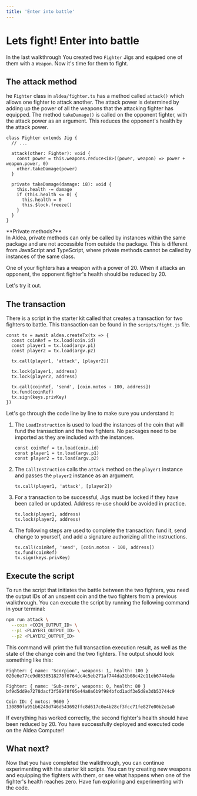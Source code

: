 ```yaml
---
title: 'Enter into battle'
---
```



# Lets fight! Enter into battle

In the last walkthrough You created two `Fighter` Jigs and equiped one of them with a `Weapon`. Now it's time for them to fight.

## The attack method

he `Fighter` class in `aldea/fighter.ts` has a method called `attack()` which allows one fighter to attack another. The attack power is determined by adding up the power of all the weapons that the attacking fighter has equipped. The method `takeDamage()` is called on the opponent fighter, with the attack power as an argument. This reduces the opponent's health by the attack power.

```tsx
class Fighter extends Jig {
  // ...

  attack(other: Fighter): void {
    const power = this.weapons.reduce<i8>((power, weapon) => power + weapon.power, 0)
    other.takeDamage(power)
  }

  private takeDamage(damage: i8): void {
    this.health -= damage
    if (this.health <= 0) {
      this.health = 0
      this.$lock.freeze()
    }
  }
}
```

<Callout emoji="ℹ️">
  **Private methods?**<br/>
  In Aldea, private methods can only be called by instances within the same package and are not accessible from outside the package. This is different from JavaScript and TypeScript, where private methods cannot be called by instances of the same class.
</Callout>

One of your fighters has a weapon with a power of 20. When it attacks an opponent, the opponent fighter's health should be reduced by 20.

Let's try it out.

## The transaction

There is a script in the starter kit called that creates a transaction for two fighters to battle. This transaction can be found in the `scripts/fight.js` file.

```tsx
const tx = await aldea.createTx(tx => {
  const coinRef = tx.load(coin.id)
  const player1 = tx.load(argv.p1)
  const player2 = tx.load(argv.p2)

  tx.call(player1, 'attack', [player2])

  tx.lock(player1, address)
  tx.lock(player2, address)

  tx.call(coinRef, 'send', [coin.motos - 100, address])
  tx.fund(coinRef)
  tx.sign(keys.privKey)
})
```

Let's go through the code line by line to make sure you understand it:

1. The `LoadInstruction` is used to load the instances of the coin that will fund the transaction and the two fighters. No packages need to be imported as they are included with the instances.
    
    ```tsx
    const coinRef = tx.load(coin.id)
    const player1 = tx.load(argv.p1)
    const player2 = tx.load(argv.p2)
    ```
    
2. The `CallInstruction` calls the `attack` method on the `player1` instance and passes the `player2` instance as an argument.
    
    ```tsx
    tx.call(player1, 'attack', [player2])
    ```

3. For a transaction to be successful, Jigs must be locked if they have been called or updated. Address re-use should be avoided in practice.

    ```tsx
    tx.lock(player1, address)
    tx.lock(player2, address)
    ```
    
4. The following steps are used to complete the transaction: fund it, send change to yourself, and add a signature authorizing all the instructions.
    
    ```tsx
    tx.call(coinRef, 'send', [coin.motos - 100, address])
    tx.fund(coinRef)
    tx.sign(keys.privKey)
    ```
    

## Execute the script

To run the script that initiates the battle between the two fighters, you need the output IDs of an unspent coin and the two fighters from a previous walkthrough. You can execute the script by running the following command in your terminal:

```bash
npm run attack \
  --coin <COIN_OUTPUT_ID> \
  --p1 <PLAYER1_OUTPUT_ID> \
  --p2 <PLAYER2_OUTPUT_ID>
```

This command will print the full transaction execution result, as well as the state of the change coin and the two fighters. The output should look something like this:

```text
Fighter: { name: 'Scorpion', weapons: 1, health: 100 }
020e6e77ce9d0330518278f6764dc4c5eb271af744da31b08c42c11eb6744eda

Fighter: { name: 'Sub-zero', weapons: 0, health: 80 }
bf9d5dd9e7278dacf3f589f8f05e44a0a6b9f984bfcd1adf3e5d8e3db53744c9

Coin ID: { motos: 9600 }
130890fa951b6249d746d543692ffc8d617c0e4b28cf3fcc71fe827e00b2e1a0
```

If everything has worked correctly, the second fighter's health should have been reduced by 20. You have successfully deployed and executed code on the Aldea Computer!

## What next?

Now that you have completed the walkthrough, you can continue experimenting with the starter kit scripts. You can try creating new weapons and equipping the fighters with them, or see what happens when one of the fighter's health reaches zero. Have fun exploring and experimenting with the code.

